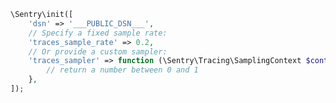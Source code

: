 ```php
\Sentry\init([
    'dsn' => '___PUBLIC_DSN___',
    // Specify a fixed sample rate:
    'traces_sample_rate' => 0.2,
    // Or provide a custom sampler:
    'traces_sampler' => function (\Sentry\Tracing\SamplingContext $context): float {
        // return a number between 0 and 1
    },
]);
```
